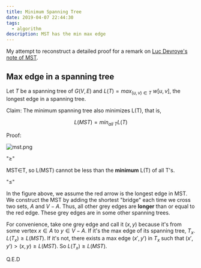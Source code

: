 ```yaml
---
title: Minimum Spanning Tree
date: 2019-04-07 22:44:30
tags:
  - algorithm
description: MST has the min max edge
---
```


My attempt to reconstruct a detailed proof for a remark on [Luc Devroye's note of MST](http://luc.devroye.org/HenriMertens-ShortestPath+MST-2019.pdf).

## Max edge in a spanning tree

Let $T$ be a spanning tree of $G(V,E)$ and $L(T) = max_{(u,v)\in T}\ w[u, v]$, the longest edge in a spanning tree.

$\text{Claim: The minimum spanning tree also minimizes L(T), that is, }$

$$
L(MST) = min_{all\ T} L(T)
$$

$\text{Proof:}$

![mst.png](https://cdn.jsdelivr.net/gh/Deerhound579/image-hosting/img/H7pKqwO.png)

"$\geq$"

MST$\in$T, so L(MST) cannot be less than the **minimum** L(T) of all T's.

"$\leq$"

In the figure above, we assume the red arrow is the longest edge in MST. We construct the MST by adding the shortest "bridge" each time we cross two sets, $A$ and $V-A$. Thus, all other grey edges are **longer** than or equal to the red edge. These grey edges are in some other spanning trees.

For convenience, take one grey edge and call it $(x,y)$ because it's from some vertex $x\in A$ to $y \in V-A$. If it's the max edge of its spanning tree, $T_x$. $L(T_x) \geq L(MST)$.
If it's not, there exists a max edge $(x',y')$ in $T_x$ such that $(x',y') \gt (x, y) \geq L(MST)$. So $L(T_x) \geq L(MST)$.

Q.E.D
